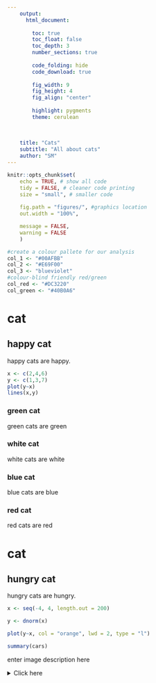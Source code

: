 ```yaml
---
    output:
      html_document:
              
        toc: true
        toc_float: false
        toc_depth: 3
        number_sections: true
        
        code_folding: hide
        code_download: true
        
        fig_width: 9 
        fig_height: 4
        fig_align: "center"
        
        highlight: pygments
        theme: cerulean
        
       
        
    title: "Cats"
    subtitle: "All about cats"
    author: "SM"
---
```



```r
knitr::opts_chunk$set(
    echo = TRUE, # show all code
    tidy = FALSE, # cleaner code printing
    size = "small", # smaller code
    
    fig.path = "figures/", #graphics location
    out.width = "100%",

    message = FALSE,
    warning = FALSE
    )

#create a colour pallete for our analysis
col_1 <- "#00AFBB"
col_2 <- "#E69F00"
col_3 <- "blueviolet"
#colour-blind friendly red/green
col_red <- "#DC3220"
col_green <- "#40B0A6"
```




# cat

## happy cat {.tabset .tabset-fade .tabset-pills}

happy cats are happy.

```r

x <- c(2,4,6)
y <- c(1,3,7)
plot(y~x)
lines(x,y)

```

### green cat {-} 

green cats are green

### white cat {-}

white cats are white

### blue cat {-}

blue cats are blue

### red cat {-}

red cats are red

# cat

## hungry cat {-}

hungry cats are hungry.

```r
x <- seq(-4, 4, length.out = 200)

y <- dnorm(x)

plot(y~x, col = "orange", lwd = 2, type = "l")


```


<script>
$(document).ready(function() {

  $chunks = $('.fold');

  $chunks.each(function () {

    // add button to source code chunks
    if ( $(this).hasClass('s') ) {
      $('pre.r', this).prepend("<div class=\"showopt\">Show Source</div><br style=\"line-height:22px;\"/>");
      $('pre.r', this).children('code').attr('class', 'folded');
    }

    // add button to output chunks
    if ( $(this).hasClass('o') ) {
      $('pre:not(.r)', this).has('code').prepend("<div class=\"showopt\">Show Output</div><br style=\"line-height:22px;\"/>");
      $('pre:not(.r)', this).children('code:not(r)').addClass('folded');

      // add button to plots
      $(this).find('img').wrap('<pre class=\"plot\"></pre>');
      $('pre.plot', this).prepend("<div class=\"showopt\">Show Plot</div><br style=\"line-height:22px;\"/>");
      $('pre.plot', this).children('img').addClass('folded');

    }
  });

  // hide all chunks when document is loaded
  $('.folded').css('display', 'none')

  // function to toggle the visibility
  $('.showopt').click(function() {
    var label = $(this).html();
    if (label.indexOf("Show") >= 0) {
      $(this).html(label.replace("Show", "Hide"));
    } else {
      $(this).html(label.replace("Hide", "Show"));
    }
    $(this).siblings('code, img').slideToggle('fast', 'swing');
  });
});
</script>


<style>
.showopt {
  background-color: #004c93;
  color: #FFFFFF; 
  width: 100px;
  height: 20px;
  text-align: center;
  vertical-align: middle !important;
  float: right;
  font-family: sans-serif;
  border-radius: 8px;
}

.showopt:hover {
    background-color: #dfe4f2;
    color: #004c93;
}

pre.plot {
  background-color: white !important;
}
</style>


<div class="fold s o">

```r
summary(cars)
```

</div>

enter image description here


<details><summary>Click here</summary>
More cats

```r
print("orange cat")
```
</details>

